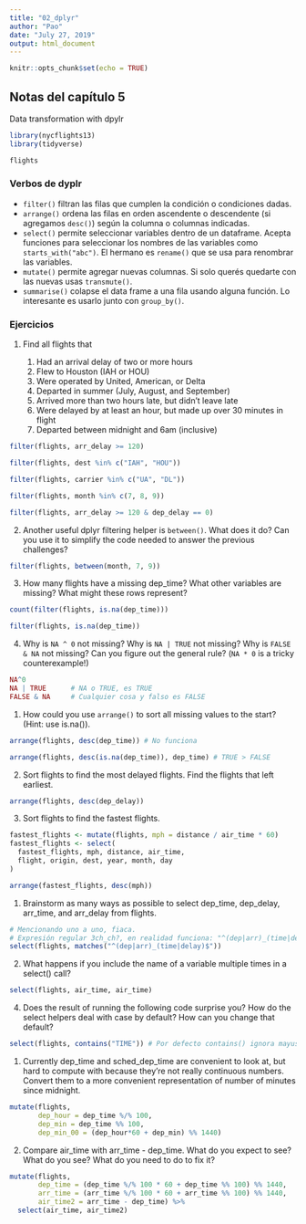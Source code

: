 ```yaml
---
title: "02_dplyr"
author: "Pao"
date: "July 27, 2019"
output: html_document
---
```


```r
knitr::opts_chunk$set(echo = TRUE)
```

## Notas del capítulo 5

Data transformation with dpylr

```r
library(nycflights13)
library(tidyverse)
```

```r
flights
```

### Verbos de dyplr

* `filter()` filtran las filas que cumplen la condición o condiciones dadas.
* `arrange()` ordena las filas en orden ascendente o descendente (si agregamos `desc()`) según la columna o columnas indicadas.
* `select()` permite seleccionar variables dentro de un dataframe. Acepta funciones para seleccionar los nombres de las variables como `starts_with("abc")`. El hermano es `rename()` que se usa para renombrar las variables.
* `mutate()` permite agregar nuevas columnas. Si solo querés quedarte con las nuevas usas `transmute()`.
* `summarise()` colapse el data frame a una fila usando alguna función. Lo interesante es usarlo junto con `group_by()`.

### Ejercicios

1. Find all flights that

    1. Had an arrival delay of two or more hours
    2. Flew to Houston (IAH or HOU)
    3. Were operated by United, American, or Delta
    4. Departed in summer (July, August, and September)
    5. Arrived more than two hours late, but didn’t leave late
    6. Were delayed by at least an hour, but made up over 30 minutes in flight
    7. Departed between midnight and 6am (inclusive)

```r
filter(flights, arr_delay >= 120)

filter(flights, dest %in% c("IAH", "HOU"))

filter(flights, carrier %in% c("UA", "DL"))

filter(flights, month %in% c(7, 8, 9))

filter(flights, arr_delay >= 120 & dep_delay == 0)
```

2. Another useful dplyr filtering helper is `between()`. What does it do? Can you use it to simplify the code needed to answer the previous challenges?

```r
filter(flights, between(month, 7, 9))
```

3. How many flights have a missing dep_time? What other variables are missing? What might these rows represent?

```r
count(filter(flights, is.na(dep_time)))

filter(flights, is.na(dep_time))
```

4. Why is `NA ^ 0` not missing? Why is `NA | TRUE` not missing? Why is `FALSE & NA` not missing? Can you figure out the general rule? (`NA * 0` is a tricky counterexample!)

```r
NA^0
NA | TRUE      # NA o TRUE, es TRUE
FALSE & NA     # Cualquier cosa y falso es FALSE

```

1. How could you use `arrange()` to sort all missing values to the start? (Hint: use is.na()).

```r
arrange(flights, desc(dep_time)) # No funciona

arrange(flights, desc(is.na(dep_time)), dep_time) # TRUE > FALSE
```

2. Sort flights to find the most delayed flights. Find the flights that left earliest.

```r
arrange(flights, desc(dep_delay))
```

3. Sort flights to find the fastest flights.

```r
fastest_flights <- mutate(flights, mph = distance / air_time * 60)
fastest_flights <- select(
  fastest_flights, mph, distance, air_time,
  flight, origin, dest, year, month, day
)

arrange(fastest_flights, desc(mph))
```

1. Brainstorm as many ways as possible to select dep_time, dep_delay, arr_time, and arr_delay from flights.

```r
# Mencionando uno a uno, fiaca.
# Expresión regular 3ch_ch?, en realidad funciona: "^(dep|arr)_(time|delay)$"
select(flights, matches("^(dep|arr)_(time|delay)$"))
```

2. What happens if you include the name of a variable multiple times in a select() call?

```r
select(flights, air_time, air_time)
```

4. Does the result of running the following code surprise you? How do the select helpers deal with case by default? How can you change that default?

```r
select(flights, contains("TIME")) # Por defecto contains() ignora mayuscualas/minúsculas
```

1. Currently dep_time and sched_dep_time are convenient to look at, but hard to compute with because they’re not really continuous numbers. Convert them to a more convenient representation of number of minutes since midnight.

```r
mutate(flights, 
       dep_hour = dep_time %/% 100,
       dep_min = dep_time %% 100,
       dep_min_00 = (dep_hour*60 + dep_min) %% 1440) 
```

2. Compare air_time with arr_time - dep_time. What do you expect to see? What do you see? What do you need to do to fix it?

```r
mutate(flights,
       dep_time = (dep_time %/% 100 * 60 + dep_time %% 100) %% 1440,
       arr_time = (arr_time %/% 100 * 60 + arr_time %% 100) %% 1440,
       air_time2 = arr_time - dep_time) %>% 
  select(air_time, air_time2)
``` 

